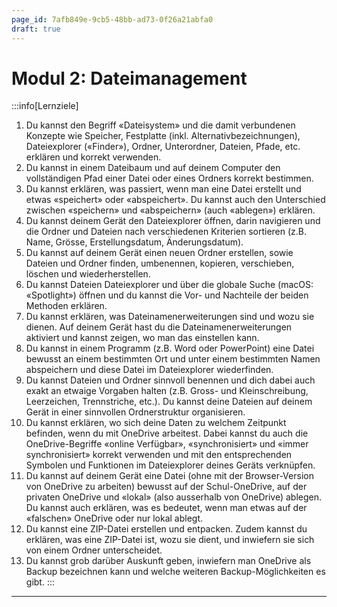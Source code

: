 ```yaml
---
page_id: 7afb849e-9cb5-48bb-ad73-0f26a21abfa0
draft: true
---
```



# Modul 2: Dateimanagement
:::info[Lernziele]
1. Du kannst den Begriff «Dateisystem» und die damit verbundenen Konzepte wie Speicher, Festplatte (inkl. Alternativbezeichnungen), Dateiexplorer («Finder»), Ordner, Unterordner, Dateien, Pfade, etc. erklären und korrekt verwenden.
2. Du kannst in einem Dateibaum und auf deinem Computer den vollständigen Pfad einer Datei oder eines Ordners korrekt bestimmen.
9. Du kannst erklären, was passiert, wenn man eine Datei erstellt und etwas «speichert» oder «abspeichert». Du kannst auch den Unterschied zwischen «speichern» und «abspeichern» (auch «ablegen») erklären.
5. Du kannst deinem Gerät den Dateiexplorer öffnen, darin navigieren und die Ordner und Dateien nach verschiedenen Kriterien sortieren (z.B. Name, Grösse, Erstellungsdatum, Änderungsdatum).
6. Du kannst auf deinem Gerät einen neuen Ordner erstellen, sowie Dateien und Ordner finden, umbenennen, kopieren, verschieben, löschen und wiederherstellen.
7. Du kannst Dateien Dateiexplorer und über die globale Suche (macOS: «Spotlight») öffnen und du kannst die Vor- und Nachteile der beiden Methoden erklären.
3. Du kannst erklären, was Dateinamenerweiterungen sind und wozu sie dienen. Auf deinem Gerät hast du die Dateinamenerweiterungen aktiviert und kannst zeigen, wo man das einstellen kann.  
8. Du kannst in einem Programm (z.B. Word oder PowerPoint) eine Datei bewusst an einem bestimmten Ort und unter einem bestimmten Namen abspeichern und diese Datei im Dateiexplorer wiederfinden.
12. Du kannst Dateien und Ordner sinnvoll benennen und dich dabei auch exakt an etwaige Vorgaben halten (z.B. Gross- und Kleinschreibung, Leerzeichen, Trennstriche, etc.). Du kannst deine Dateien auf deinem Gerät in einer sinnvollen Ordnerstruktur organisieren.
10. Du kannst erklären, wo sich deine Daten zu welchem Zeitpunkt befinden, wenn du mit OneDrive arbeitest. Dabei kannst du auch die OneDrive-Begriffe «online Verfügbar», «synchronisiert» und «immer synchronisiert» korrekt verwenden und mit den entsprechenden Symbolen und Funktionen im Dateiexplorer deines Geräts verknüpfen.
11. Du kannst auf deinem Gerät eine Datei (ohne mit der Browser-Version von OneDrive zu arbeiten) bewusst auf der Schul-OneDrive, auf der privaten OneDrive und «lokal» (also ausserhalb von OneDrive) ablegen. Du kannst auch erklären, was es bedeutet, wenn man etwas auf der «falschen» OneDrive oder nur lokal ablegt.
14. Du kannst eine ZIP-Datei erstellen und entpacken. Zudem kannst du erklären, was eine ZIP-Datei ist, wozu sie dient, und inwiefern sie sich von einem Ordner unterscheidet.
15. Du kannst grob darüber Auskunft geben, inwiefern man OneDrive als Backup bezeichnen kann und welche weiteren Backup-Möglichkeiten es gibt.
:::

---